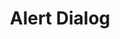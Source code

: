 ---
title: 'Alert Dialog'
description: 'Displays a button or a component that looks like a button.'
---